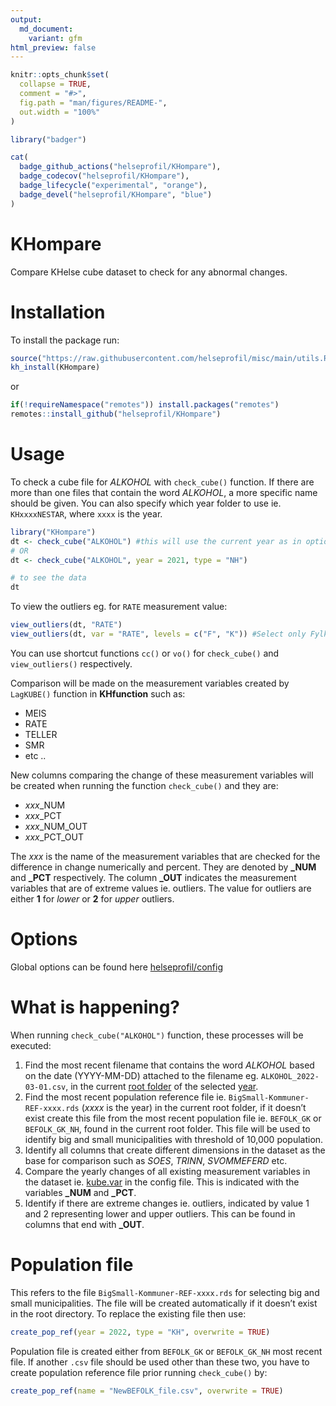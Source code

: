 ```yaml
---
output:
  md_document:
    variant: gfm
html_preview: false
---
```


```r
knitr::opts_chunk$set(
  collapse = TRUE,
  comment = "#>",
  fig.path = "man/figures/README-",
  out.width = "100%"
)
``` 

```r
library("badger")
```

```r
cat(
  badge_github_actions("helseprofil/KHompare"),
  badge_codecov("helseprofil/KHompare"),
  badge_lifecycle("experimental", "orange"),
  badge_devel("helseprofil/KHompare", "blue")
)
```


# KHompare

Compare KHelse cube dataset to check for any abnormal changes.

# Installation

To install the package run:

```r
source("https://raw.githubusercontent.com/helseprofil/misc/main/utils.R")
kh_install(KHompare)
```

or 

```r
if(!requireNamespace("remotes")) install.packages("remotes")
remotes::install_github("helseprofil/KHompare")
```

# Usage 

To check a cube file for *ALKOHOL* with `check_cube()` function. If there are
more than one files that contain the word *ALKOHOL*, a more specific name should
be given. You can also specify which year folder to use ie. `KHxxxxNESTAR`,
where `xxxx` is the year.

```r
library("KHompare")
dt <- check_cube("ALKOHOL") #this will use the current year as in options("kh.year")
# OR
dt <- check_cube("ALKOHOL", year = 2021, type = "NH")

# to see the data
dt
```

To view the outliers eg. for `RATE` measurement value:

```r
view_outliers(dt, "RATE")
view_outliers(dt, var = "RATE", levels = c("F", "K")) #Select only Fylke and big Kommune
```

You can use shortcut functions `cc()` or `vo()` for `check_cube()` and
`view_outliers()` respectively.

Comparison will be made on the measurement variables created by `LagKUBE()`
function in **KHfunction** such as:

- MEIS
- RATE
- TELLER
- SMR
- etc ..

New columns comparing the change of these measurement variables will be created
when running the function `check_cube()` and they are:

- *xxx*_NUM
- *xxx*_PCT
- *xxx*_NUM_OUT
- *xxx*_PCT_OUT

The *xxx* is the name of the measurement variables that are checked for the
difference in change numerically and percent. They are denoted by **\_NUM** and
**\_PCT** respectively. The column **\_OUT** indicates the measurement variables
that are of extreme values ie. outliers. The value for outliers are either **1**
for *lower* or **2** for *upper* outliers.

# Options

Global options can be found here [helseprofil/config](https://github.com/helseprofil/config/blob/main/config-khompare.yml)

# What is happening?

When running `check_cube("ALKOHOL")` function, these processes will be executed:

1. Find the most recent filename that contains the word *ALKOHOL* based on the
   date (YYYY-MM-DD) attached to the filename eg. `ALKOHOL_2022-03-01.csv`, in
   the current [root
   folder](https://github.com/helseprofil/config/blob/main/config-khompare.yml#L12)
   of the selected
   [year](https://github.com/helseprofil/config/blob/main/config-khompare.yml#L3).
2. Find the most recent population reference file ie.
   `BigSmall-Kommuner-REF-xxxx.rds` (*xxxx* is the year) in the current root
   folder, if it doesn't exist create this file from the most recent population
   file ie. `BEFOLK_GK` or `BEFOLK_GK_NH`, found in the current root folder.
   This file will be used to identify big and small municipalities with
   threshold of 10,000 population.
3. Identify all columns that create different dimensions in the dataset as the
   base for comparison such as *SOES*, *TRINN*, *SVOMMEFERD* etc.
4. Compare the yearly changes of all existing measurement variables in the
   dataset ie.
   [kube.var](https://github.com/helseprofil/config/blob/main/config-khompare.yml#L23)
   in the config file. This is indicated with the variables **\_NUM** and
   **\_PCT**.
5. Identify if there are extreme changes ie. outliers, indicated by value 1 and
   2 representing lower and upper outliers. This can be found in columns that
   end with **\_OUT**. 

# Population file 

This refers to the file `BigSmall-Kommuner-REF-xxxx.rds` for selecting big and
small municipalities. The file will be created automatically if it doesn't exist
in the root directory. To replace the existing file then use:

```r
create_pop_ref(year = 2022, type = "KH", overwrite = TRUE)
```

Population file is created either from `BEFOLK_GK` or `BEFOLK_GK_NH` most recent
file. If another `.csv` file should be used other than these two, you have to
create population reference file prior running `check_cube()` by:

```r
create_pop_ref(name = "NewBEFOLK_file.csv", overwrite = TRUE)
```
